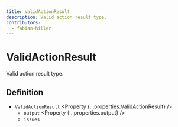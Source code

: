 ```yaml
---
title: ValidActionResult
description: Valid action result type.
contributors:
  - fabian-hiller
---
```



# ValidActionResult

Valid action result type.

## Definition

- `ValidActionResult` <Property {...properties.ValidActionResult} />
  - `output` <Property {...properties.output} />
  - `issues` <Property type="undefined" />
